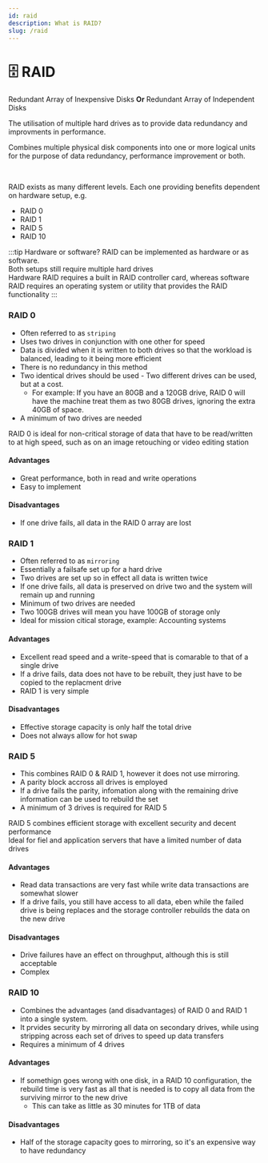 ```yaml
---
id: raid
description: What is RAID?
slug: /raid
---
```


# 🗄️ RAID


Redundant Array of Inexpensive Disks **Or** Redundant Array of Independent Disks 

The utilisation of multiple hard drives as to provide data redundancy and improvments in performance. <br />

Combines multiple physical disk components into one or more logical units for the purpose of data redundancy, performance improvement or both.  

<br />

RAID exists as many different levels. Each one providing benefits dependent on hardware setup, e.g. <br />
- RAID 0
- RAID 1
- RAID 5
- RAID 10

:::tip Hardware or software?
RAID can be implemented as hardware or as software. <br />
Both setups still require multiple hard drives <br />
Hardware RAID requires a built in RAID controller card, whereas software RAID requires an operating system or utility that provides the RAID functionality
:::
 
### RAID 0
- Often referred to as `striping`
- Uses two drives in conjunction with one other for speed
- Data is divided when it is written to both drives so that the workload is balanced, leading to it being more efficient
- There is no redundancy in this method
- Two identical drives should be used - Two different drives can be used, but at a cost. 
    - For example: If you have an 80GB and a 120GB drive, RAID 0 will have the machine treat them as two 80GB drives, ignoring the extra 40GB of space.
- A minimum of two drives are needed

RAID 0 is ideal for non-critical storage of data that have to be read/written to at high speed, such as on an image retouching or video editing station

#### Advantages
- Great performance, both in read and write operations
- Easy to implement 

#### Disadvantages
- If one drive fails, all data in the RAID 0 array are lost

### RAID 1
- Often referred to as `mirroring`
- Essentially a failsafe set up for a hard drive
- Two drives are set up so in effect all data is written twice
- If one drive fails, all data is preserved on drive two and the system will remain up and running
- Minimum of two drives are needed
- Two 100GB drives will mean you have 100GB of storage only
- Ideal for mission citical storage, example: Accounting systems

#### Advantages
- Excellent read speed and a write-speed that is comarable to that of a single drive
- If a drive fails, data does not have to be rebuilt, they just have to be copied to the replacment drive
- RAID 1 is very simple

#### Disadvantages
- Effective storage capacity is only half the total drive
- Does not always allow for hot swap

### RAID 5
- This combines RAID 0 & RAID 1, however it does not use mirroring. 
- A parity block accross all drives is employed
- If a drive fails the parity, infomation along with the remaining drive information can be used to rebuild the set
- A minimum of 3 drives is required for RAID 5

RAID 5 combines efficient storage with excellent security and decent performance <br />
Ideal for fiel and application servers that have a limited number of data drives

#### Advantages
- Read data transactions are very fast while write data transactions are somewhat slower
- If a drive fails, you still have access to all data, eben while the failed drive is being replaces and the storage controller rebuilds the data on the new drive

#### Disadvantages
- Drive failures have an effect on throughput, although this is still acceptable
- Complex

### RAID 10
- Combines the advantages (and disadvantages) of RAID 0 and RAID 1 into a single system. 
- It prvides security by mirroring all data on secondary drives, while using stripping across each set of drives to speed up data transfers
- Requires a minimum of 4 drives

#### Advantages
- If somethign goes wrong with one disk, in a RAID 10 configuration, the rebuild time is very fast as all that is needed is to copy all data from the surviving mirror to the new drive
    - This can take as little as 30 minutes for 1TB of data

#### Disadvantages
- Half of the storage capacity goes to mirroring, so it's an expensive way to have redundancy

